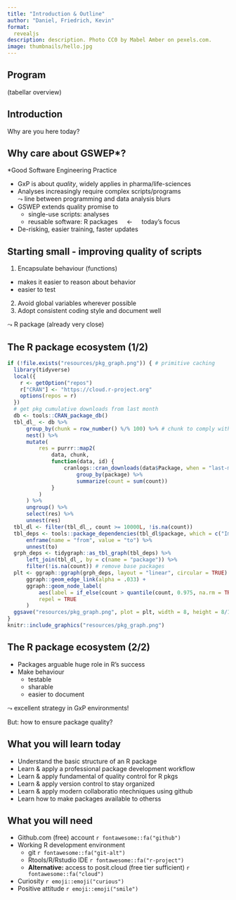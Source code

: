 ```yaml
---
title: "Introduction & Outline"
author: "Daniel, Friedrich, Kevin"
format: 
  revealjs
description: description. Photo CC0 by Mabel Amber on pexels.com.
image: thumbnails/hello.jpg
---
```


## Program

(tabellar overview)

## Introduction

Why are you here today?

## Why care about GSWEP\*?

::: footer
\*Good Software Engineering Practice
:::

-   GxP is about *quality*, widely applies in pharma/life-sciences
-   Analyses increasingly require complex scripts/programs </br> $\leadsto$ line between programming and data analysis blurs
-   GSWEP extends quality promise to
    -   single-use scripts: analyses
    -   reusable software: R packages $\quad\leftarrow\quad$ today's focus
-   De-risking, easier training, faster updates

## Starting small - improving quality of scripts

1.  Encapsulate behaviour (functions)

-   makes it easier to reason about behavior
-   easier to test

2.  Avoid global variables wherever possible
3.  Adopt consistent coding style and document well

$\leadsto$ R package (already very close)

## The R package ecosystem (1/2)

```r
if (!file.exists("resources/pkg_graph.png")) { # primitive caching
  library(tidyverse)
  local({
    r <- getOption("repos")
    r["CRAN"] <- "https://cloud.r-project.org" 
    options(repos = r)
  })
  # get pkg cumulative downloads from last month
  db <- tools::CRAN_package_db()
  tbl_dl_ <- db %>%
      group_by(chunk = row_number() %/% 100) %>% # chunk to comply with API limit
      nest() %>%
      mutate(
          res = purrr::map2(
              data, chunk,
              function(data, id) {
                  cranlogs::cran_downloads(data$Package, when = "last-month") %>%
                      group_by(package) %>%
                      summarize(count = sum(count))
              }
          )
      ) %>%
      ungroup() %>%
      select(res) %>%
      unnest(res)
  tbl_dl <- filter(tbl_dl_, count >= 10000L, !is.na(count))
  tbl_deps <- tools::package_dependencies(tbl_dl$package, which = c("Imports", "Depends", "LinkingTo")) %>% 
      enframe(name = "from", value = "to") %>% 
      unnest(to)
  grph_deps <- tidygraph::as_tbl_graph(tbl_deps) %>% 
      left_join(tbl_dl_, by = c(name = "package")) %>% 
      filter(!is.na(count)) # remove base packages
  plt <- ggraph::ggraph(grph_deps, layout = "linear", circular = TRUE) +
      ggraph::geom_edge_link(alpha = .033) + 
      ggraph::geom_node_label(
          aes(label = if_else(count > quantile(count, 0.975, na.rm = TRUE), name, NA_character_)),
          repel = TRUE
      )
  ggsave("resources/pkg_graph.png", plot = plt, width = 8, height = 8/1.61, dpi = 300)
}
knitr::include_graphics("resources/pkg_graph.png")
```

## The R package ecosystem (2/2)

-   Packages arguable huge role in R's success
-   Make behaviour
    -   testable
    -   sharable
    -   easier to document

$\leadsto$ excellent strategy in GxP environments!

But: how to ensure package quality?

## What you will learn today

-   Understand the basic structure of an R package
-   Learn & apply a professional package development workflow
-   Learn & apply fundamental of quality control for R pkgs
-   Learn & apply version control to stay organized
-   Learn & apply modern collaboratio ntechniques using github
-   Learn how to make packages available to otherss

## What you will need

-   Github.com (free) account `r fontawesome::fa("github")`
-   Working R development environment
    -   git `r fontawesome::fa("git-alt")`
    -   Rtools/R/Rstudio IDE `r fontawesome::fa("r-project")`
    -   **Alternative:** access to posit.cloud (free tier sufficient) `r fontawesome::fa("cloud")`
-   Curiosity `r emoji::emoji("curious")`
-   Positive attitude `r emoji::emoji("smile")`
